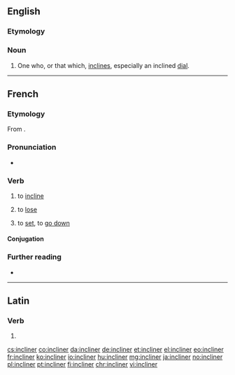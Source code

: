 ==English==

===Etymology===
{{suffix|incline|er|lang=en}}

===Noun===
{{en-noun}}

# One who, or that which, [[incline]]s, especially an inclined [[dial]].

{{Webster 1913}}

----

==French==

===Etymology===
From {{etyl|la|fr}} {{m|la|inclīnō||incline, tilt}}.

===Pronunciation===
* {{audio|Fr-incliner.ogg|Audio|lang=fr}}

===Verb===
{{fr-verb}}

# to [[incline]]
# {{lb|fr|reflexive}} to [[lose]]
# {{lb|fr|reflexive}} to [[set]], to [[go down]]

====Conjugation====
{{fr-conj-auto}}

===Further reading===
* {{R:TLFi}}

----

==Latin==

===Verb===
{{la-verb-form|inclīner}}

# {{inflection of|inclīnō||1|s|pres|pasv|subj|lang=la}}

[[cs:incliner]]
[[co:incliner]]
[[da:incliner]]
[[de:incliner]]
[[et:incliner]]
[[el:incliner]]
[[eo:incliner]]
[[fr:incliner]]
[[ko:incliner]]
[[io:incliner]]
[[hu:incliner]]
[[mg:incliner]]
[[ja:incliner]]
[[no:incliner]]
[[pl:incliner]]
[[pt:incliner]]
[[fi:incliner]]
[[chr:incliner]]
[[vi:incliner]]